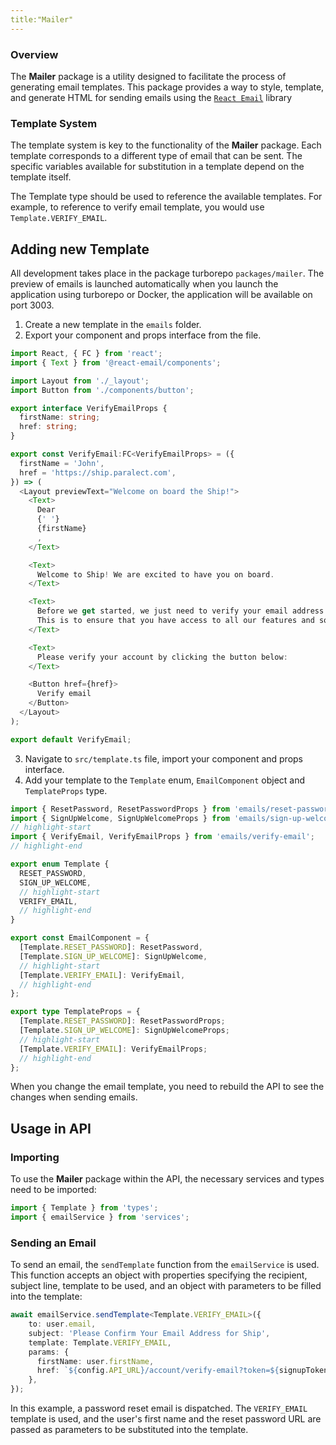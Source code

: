 ```yaml
---
title:"Mailer"
---
```


### Overview

The **Mailer** package is a utility designed to facilitate the process of generating email templates. This package provides a way to style, template, and generate HTML for sending emails using the [`React Email`](https://react.email/) library

### Template System

The template system is key to the functionality of the **Mailer** package. Each template corresponds to a different type of email that can be sent. The specific variables available for substitution in a template depend on the template itself.

The Template type should be used to reference the available templates.  For example, to reference to verify email template, you would use `Template.VERIFY_EMAIL`.


## Adding new Template

All development takes place in the package turborepo `packages/mailer`. The preview of emails is launched automatically when you launch the application using turborepo or Docker, the application will be available on port 3003.

1. Create a new template in the `emails` folder.
2. Export your component and props interface from the file.

```typescript my-app/packages/mailer/emails/verify-email.tsx
import React, { FC } from 'react';
import { Text } from '@react-email/components';

import Layout from './_layout';
import Button from './components/button';

export interface VerifyEmailProps {
  firstName: string;
  href: string;
}

export const VerifyEmail:FC<VerifyEmailProps> = ({
  firstName = 'John',
  href = 'https://ship.paralect.com',
}) => (
  <Layout previewText="Welcome on board the Ship!">
    <Text>
      Dear
      {' '}
      {firstName}
      ,
    </Text>

    <Text>
      Welcome to Ship! We are excited to have you on board.
    </Text>

    <Text>
      Before we get started, we just need to verify your email address.
      This is to ensure that you have access to all our features and so we can send you important account notifications.
    </Text>

    <Text>
      Please verify your account by clicking the button below:
    </Text>

    <Button href={href}>
      Verify email
    </Button>
  </Layout>
);

export default VerifyEmail;
```

3. Navigate to `src/template.ts` file, import your component and props interface.
4. Add your template to the `Template` enum, `EmailComponent` object and `TemplateProps` type.

```typescript my-app/packages/mailer/src/template.ts
import { ResetPassword, ResetPasswordProps } from 'emails/reset-password';
import { SignUpWelcome, SignUpWelcomeProps } from 'emails/sign-up-welcome';
// highlight-start
import { VerifyEmail, VerifyEmailProps } from 'emails/verify-email';
// highlight-end

export enum Template {
  RESET_PASSWORD,
  SIGN_UP_WELCOME,
  // highlight-start
  VERIFY_EMAIL,
  // highlight-end
}

export const EmailComponent = {
  [Template.RESET_PASSWORD]: ResetPassword,
  [Template.SIGN_UP_WELCOME]: SignUpWelcome, 
  // highlight-start
  [Template.VERIFY_EMAIL]: VerifyEmail,
  // highlight-end
};

export type TemplateProps = {
  [Template.RESET_PASSWORD]: ResetPasswordProps;
  [Template.SIGN_UP_WELCOME]: SignUpWelcomeProps;
  // highlight-start
  [Template.VERIFY_EMAIL]: VerifyEmailProps;
  // highlight-end
};

```

<Tip>
When you change the email template, you need to rebuild the API to see the changes when sending emails.
</Tip>

## Usage in API

### Importing

To use the **Mailer** package within the API, the necessary services and types need to be imported:

```typescript 
import { Template } from 'types';
import { emailService } from 'services';
```

### Sending an Email

To send an email, the `sendTemplate` function from the `emailService` is used. This function accepts an object with properties specifying the recipient, subject line, template to be used, and an object with parameters to be filled into the template:

```typescript
await emailService.sendTemplate<Template.VERIFY_EMAIL>({
    to: user.email,
    subject: 'Please Confirm Your Email Address for Ship',
    template: Template.VERIFY_EMAIL,
    params: {
      firstName: user.firstName,
      href: `${config.API_URL}/account/verify-email?token=${signupToken}`,
    },
});
```

In this example, a password reset email is dispatched. The `VERIFY_EMAIL` template is used, and the user's first name and the reset password URL are passed as parameters to be substituted into the template.